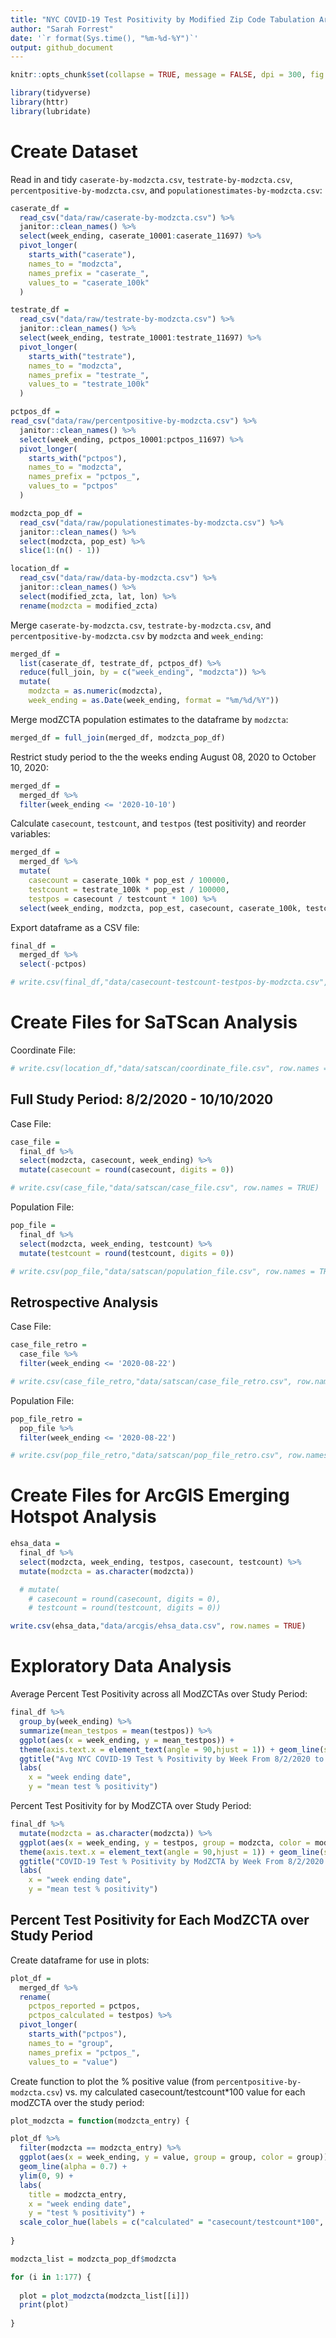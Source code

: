 ```yaml
---
title: "NYC COVID-19 Test Positivity by Modified Zip Code Tabulation Area (modZCTA)"
author: "Sarah Forrest"
date: '`r format(Sys.time(), "%m-%d-%Y")`'
output: github_document
---
```


```r
knitr::opts_chunk$set(collapse = TRUE, message = FALSE, dpi = 300, fig.width = 7)

library(tidyverse)
library(httr)
library(lubridate)
```

# Create Dataset 

Read in and tidy `caserate-by-modzcta.csv`, `testrate-by-modzcta.csv`, `percentpositive-by-modzcta.csv`, and `populationestimates-by-modzcta.csv`:

```r
caserate_df = 
  read_csv("data/raw/caserate-by-modzcta.csv") %>%
  janitor::clean_names() %>%
  select(week_ending, caserate_10001:caserate_11697) %>%
  pivot_longer(
    starts_with("caserate"),
    names_to = "modzcta",
    names_prefix = "caserate_", 
    values_to = "caserate_100k"
  )

testrate_df = 
  read_csv("data/raw/testrate-by-modzcta.csv") %>%
  janitor::clean_names() %>%
  select(week_ending, testrate_10001:testrate_11697) %>%
  pivot_longer(
    starts_with("testrate"),
    names_to = "modzcta",
    names_prefix = "testrate_", 
    values_to = "testrate_100k"
  )

pctpos_df =
read_csv("data/raw/percentpositive-by-modzcta.csv") %>%
  janitor::clean_names() %>%
  select(week_ending, pctpos_10001:pctpos_11697) %>%
  pivot_longer(
    starts_with("pctpos"),
    names_to = "modzcta",
    names_prefix = "pctpos_", 
    values_to = "pctpos"
  )

modzcta_pop_df = 
  read_csv("data/raw/populationestimates-by-modzcta.csv") %>% 
  janitor::clean_names() %>%
  select(modzcta, pop_est) %>%
  slice(1:(n() - 1))

location_df = 
  read_csv("data/raw/data-by-modzcta.csv") %>% 
  janitor::clean_names() %>%
  select(modified_zcta, lat, lon) %>%
  rename(modzcta = modified_zcta)
```

Merge `caserate-by-modzcta.csv`, `testrate-by-modzcta.csv`, and `percentpositive-by-modzcta.csv` by `modzcta` and `week_ending`:

```r
merged_df = 
  list(caserate_df, testrate_df, pctpos_df) %>% 
  reduce(full_join, by = c("week_ending", "modzcta")) %>% 
  mutate(
    modzcta = as.numeric(modzcta),
    week_ending = as.Date(week_ending, format = "%m/%d/%Y"))
```

Merge modZCTA population estimates to the dataframe by `modzcta`:

```r
merged_df = full_join(merged_df, modzcta_pop_df)
```

Restrict study period to the the weeks ending August 08, 2020 to October 10, 2020:

```r
merged_df = 
  merged_df %>%
  filter(week_ending <= '2020-10-10')
```

Calculate `casecount`, `testcount`, and `testpos` (test positivity) and reorder variables:

```r
merged_df = 
  merged_df %>% 
  mutate(
    casecount = caserate_100k * pop_est / 100000,
    testcount = testrate_100k * pop_est / 100000,
    testpos = casecount / testcount * 100) %>%
  select(week_ending, modzcta, pop_est, casecount, caserate_100k, testcount, testrate_100k, pctpos, testpos)
```

Export dataframe as a CSV file: 

```r
final_df =
  merged_df %>%
  select(-pctpos)

# write.csv(final_df,"data/casecount-testcount-testpos-by-modzcta.csv", row.names = TRUE)
```

# Create Files for SaTScan Analysis

Coordinate File:

```r
# write.csv(location_df,"data/satscan/coordinate_file.csv", row.names = TRUE)
```

## Full Study Period: 8/2/2020 - 10/10/2020

Case File:

```r
case_file = 
  final_df %>% 
  select(modzcta, casecount, week_ending) %>% 
  mutate(casecount = round(casecount, digits = 0))

# write.csv(case_file,"data/satscan/case_file.csv", row.names = TRUE)
```

Population File:

```r
pop_file = 
  final_df %>% 
  select(modzcta, week_ending, testcount) %>% 
  mutate(testcount = round(testcount, digits = 0))

# write.csv(pop_file,"data/satscan/population_file.csv", row.names = TRUE)
```


## Retrospective Analysis

Case File:

```r
case_file_retro = 
  case_file %>% 
  filter(week_ending <= '2020-08-22')

# write.csv(case_file_retro,"data/satscan/case_file_retro.csv", row.names = TRUE)
```

Population File:

```r
pop_file_retro = 
  pop_file %>% 
  filter(week_ending <= '2020-08-22')

# write.csv(pop_file_retro,"data/satscan/pop_file_retro.csv", row.names = TRUE)
```


# Create Files for ArcGIS Emerging Hotspot Analysis

```r
ehsa_data = 
  final_df %>% 
  select(modzcta, week_ending, testpos, casecount, testcount) %>% 
  mutate(modzcta = as.character(modzcta))

  # mutate(
    # casecount = round(casecount, digits = 0),
    # testcount = round(testcount, digits = 0))

write.csv(ehsa_data,"data/arcgis/ehsa_data.csv", row.names = TRUE)
```

# Exploratory Data Analysis

Average Percent Test Positivity across all ModZCTAs over Study Period:

```r
final_df %>% 
  group_by(week_ending) %>%
  summarize(mean_testpos = mean(testpos)) %>%
  ggplot(aes(x = week_ending, y = mean_testpos)) + 
  theme(axis.text.x = element_text(angle = 90,hjust = 1)) + geom_line(show.legend = FALSE) +
  ggtitle("Avg NYC COVID-19 Test % Positivity by Week From 8/2/2020 to 10/10/2020") + 
  labs(
    x = "week ending date",
    y = "mean test % positivity")
```

Percent Test Positivity for by ModZCTA over Study Period:

```r
final_df %>% 
  mutate(modzcta = as.character(modzcta)) %>% 
  ggplot(aes(x = week_ending, y = testpos, group = modzcta, color = modzcta)) + 
  theme(axis.text.x = element_text(angle = 90,hjust = 1)) + geom_line(show.legend = FALSE) +
  ggtitle("COVID-19 Test % Positivity by ModZCTA by Week From 8/2/2020 to 10/10/2020") + 
  labs(
    x = "week ending date",
    y = "mean test % positivity")
```

## Percent Test Positivity for Each ModZCTA over Study Period

Create dataframe for use in plots: 

```r
plot_df = 
  merged_df %>% 
  rename(
    pctpos_reported = pctpos,
    pctpos_calculated = testpos) %>% 
  pivot_longer(
    starts_with("pctpos"),
    names_to = "group",
    names_prefix = "pctpos_", 
    values_to = "value")
```

Create function to plot the % positive value (from `percentpositive-by-modzcta.csv`) vs. my calculated casecount/testcount*100 value for each modZCTA over the study period:

```r
plot_modzcta = function(modzcta_entry) {

plot_df %>% 
  filter(modzcta == modzcta_entry) %>% 
  ggplot(aes(x = week_ending, y = value, group = group, color = group)) + 
  geom_line(alpha = 0.7) +
  ylim(0, 9) +
  labs(
    title = modzcta_entry,
    x = "week ending date",
    y = "test % positivity") +
  scale_color_hue(labels = c("calculated" = "casecount/testcount*100", "reported" = "% positive"))
  
}

modzcta_list = modzcta_pop_df$modzcta

for (i in 1:177) {
  
  plot = plot_modzcta(modzcta_list[[i]])
  print(plot)
  
}
```